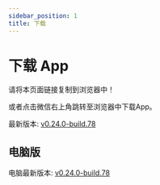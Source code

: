 ```yaml
---
sidebar_position: 1
title: 下载
---
```



# 下载 App

请将本页面链接复制到浏览器中！

或者点击微信右上角跳转至浏览器中下载App。

最新版本: [v0.24.0-build.78](https://app-dist-1307054264.file.myqcloud.com/artifacts/prescore-flutter/78/artifacts/release-build-78.apk)

## 电脑版

电脑最新版本: [v0.24.0-build.78](https://app-dist-1307054264.cos.ap-beijing.myqcloud.com/without-ci/prescore-flutter-windows/SRInstaller-v0.24.0.exe)
